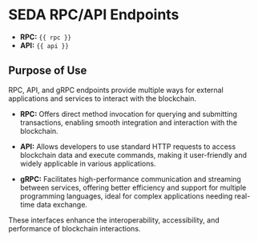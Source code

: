 # SEDA RPC/API Endpoints

- **RPC:** `{{ rpc }}`
- **API:** `{{ api }}`

## Purpose of Use

RPC, API, and gRPC endpoints provide multiple ways for external applications and services to interact with the blockchain. 

- **RPC:** Offers direct method invocation for querying and submitting transactions, enabling smooth integration and interaction with the blockchain.
  
- **API:** Allows developers to use standard HTTP requests to access blockchain data and execute commands, making it user-friendly and widely applicable in various applications.

- **gRPC:** Facilitates high-performance communication and streaming between services, offering better efficiency and support for multiple programming languages, ideal for complex applications needing real-time data exchange.

These interfaces enhance the interoperability, accessibility, and performance of blockchain interactions.

 
